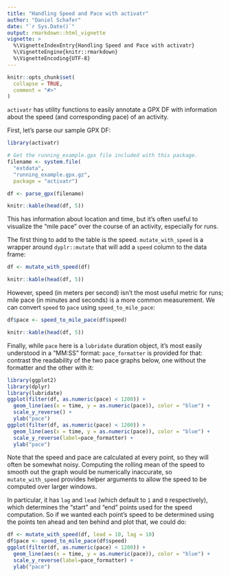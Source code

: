 ```yaml
---
title: "Handling Speed and Pace with activatr"
author: "Daniel Schafer"
date: "`r Sys.Date()`"
output: rmarkdown::html_vignette
vignette: >
  %\VignetteIndexEntry{Handling Speed and Pace with activatr}
  %\VignetteEngine{knitr::rmarkdown}
  %\VignetteEncoding{UTF-8}
---
```


```r
knitr::opts_chunk$set(
  collapse = TRUE,
  comment = "#>"
)
```

`activatr` has utility functions to easily annotate a GPX DF with information about the speed (and corresponding pace) of an activity.

First, let's parse our sample GPX DF:

```r
library(activatr)

# Get the running_example.gpx file included with this package.
filename <- system.file(
  "extdata",
  "running_example.gpx.gz",
  package = "activatr")

df <- parse_gpx(filename)
```

```r
knitr::kable(head(df, 5))
```

This has information about location and time, but it's often useful to visualize the "mile pace" over the course of an activity, especially for runs.

The first thing to add to the table is the speed. `mutate_with_speed` is a wrapper around `dyplr::mutate` that will add a `speed` column to the data frame:

```r
df <- mutate_with_speed(df)
```

```r
knitr::kable(head(df, 5))
```

However, speed (in meters per second) isn't the most useful metric for runs; mile pace (in minutes and seconds) is a more common measurement. We can convert `speed` to `pace` using `speed_to_mile_pace`:

```r
df$pace <- speed_to_mile_pace(df$speed)
```

```r
knitr::kable(head(df, 5))
```

Finally, while `pace` here is a `lubridate` duration object, it's most easily understood in a "MM:SS" format: `pace_formatter` is provided for that: contrast the readability of the two pace graphs below, one without the formatter and the other with it:

```r
library(ggplot2)
library(dplyr)
library(lubridate)
ggplot(filter(df, as.numeric(pace) < 1200)) +
  geom_line(aes(x = time, y = as.numeric(pace)), color = "blue") +
  scale_y_reverse() +
  ylab("pace")
ggplot(filter(df, as.numeric(pace) < 1200)) +
  geom_line(aes(x = time, y = as.numeric(pace)), color = "blue") +
  scale_y_reverse(label=pace_formatter) +
  ylab("pace")
```

Note that the speed and pace are calculated at every point, so they will often be somewhat noisy. Computing the rolling mean of the speed to smooth out the graph would be numerically inaccurate, so `mutate_with_speed` provides helper arguments to allow the speed to be computed over larger windows.

In particular, it has `lag` and `lead` (which default to `1` and `0` respectively), which determines the "start" and "end" points used for the speed computation. So if we wanted each point's speed to be determined using the points ten ahead and ten behind and plot that, we could do:

```r
df <- mutate_with_speed(df, lead = 10, lag = 10)
df$pace <- speed_to_mile_pace(df$speed)
ggplot(filter(df, as.numeric(pace) < 1200)) +
  geom_line(aes(x = time, y = as.numeric(pace)), color = "blue") +
  scale_y_reverse(label=pace_formatter) +
  ylab("pace")
```
